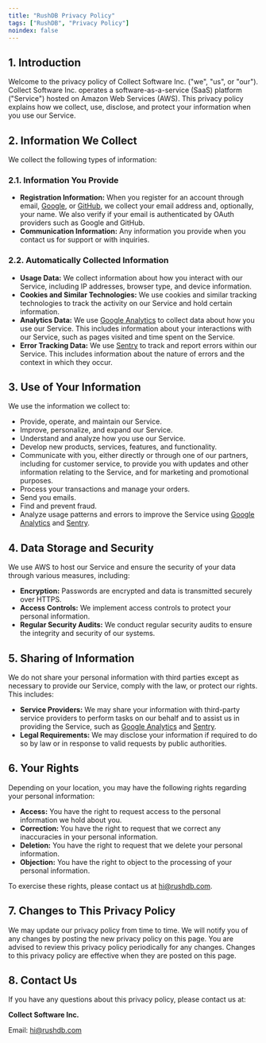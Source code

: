 ```yaml
---
title: "RushDB Privacy Policy"
tags: ["RushDB", "Privacy Policy"]
noindex: false
---
```


<PostHeader
  title="RushDB Privacy Policy"
  description="Effective Date: 24.02.2023"
  showDate={false}
/>

## 1. Introduction

Welcome to the privacy policy of Collect Software Inc. ("we", "us", or "our"). Collect Software Inc. operates a software-as-a-service (SaaS) platform ("Service") hosted on Amazon Web Services (AWS). This privacy policy explains how we collect, use, disclose, and protect your information when you use our Service.

## 2. Information We Collect

We collect the following types of information:

### 2.1. Information You Provide

- **Registration Information:** When you register for an account through email, [Google](https://accounts.google.com), or [GitHub](https://github.com), we collect your email address and, optionally, your name. We also verify if your email is authenticated by OAuth providers such as Google and GitHub.
- **Communication Information:** Any information you provide when you contact us for support or with inquiries.

### 2.2. Automatically Collected Information

- **Usage Data:** We collect information about how you interact with our Service, including IP addresses, browser type, and device information.
- **Cookies and Similar Technologies:** We use cookies and similar tracking technologies to track the activity on our Service and hold certain information.
- **Analytics Data:** We use [Google Analytics](https://analytics.google.com) to collect data about how you use our Service. This includes information about your interactions with our Service, such as pages visited and time spent on the Service.
- **Error Tracking Data:** We use [Sentry](https://sentry.io) to track and report errors within our Service. This includes information about the nature of errors and the context in which they occur.

## 3. Use of Your Information

We use the information we collect to:

- Provide, operate, and maintain our Service.
- Improve, personalize, and expand our Service.
- Understand and analyze how you use our Service.
- Develop new products, services, features, and functionality.
- Communicate with you, either directly or through one of our partners, including for customer service, to provide you with updates and other information relating to the Service, and for marketing and promotional purposes.
- Process your transactions and manage your orders.
- Send you emails.
- Find and prevent fraud.
- Analyze usage patterns and errors to improve the Service using [Google Analytics](https://analytics.google.com) and [Sentry](https://sentry.io).

## 4. Data Storage and Security

We use AWS to host our Service and ensure the security of your data through various measures, including:

- **Encryption:** Passwords are encrypted and data is transmitted securely over HTTPS.
- **Access Controls:** We implement access controls to protect your personal information.
- **Regular Security Audits:** We conduct regular security audits to ensure the integrity and security of our systems.

## 5. Sharing of Information

We do not share your personal information with third parties except as necessary to provide our Service, comply with the law, or protect our rights. This includes:

- **Service Providers:** We may share your information with third-party service providers to perform tasks on our behalf and to assist us in providing the Service, such as [Google Analytics](https://analytics.google.com) and [Sentry](https://sentry.io).
- **Legal Requirements:** We may disclose your information if required to do so by law or in response to valid requests by public authorities.

## 6. Your Rights

Depending on your location, you may have the following rights regarding your personal information:

- **Access:** You have the right to request access to the personal information we hold about you.
- **Correction:** You have the right to request that we correct any inaccuracies in your personal information.
- **Deletion:** You have the right to request that we delete your personal information.
- **Objection:** You have the right to object to the processing of your personal information.

To exercise these rights, please contact us at [hi@rushdb.com](mailto:hi@rushdb.com).

## 7. Changes to This Privacy Policy

We may update our privacy policy from time to time. We will notify you of any changes by posting the new privacy policy on this page. You are advised to review this privacy policy periodically for any changes. Changes to this privacy policy are effective when they are posted on this page.

## 8. Contact Us

If you have any questions about this privacy policy, please contact us at:

**Collect Software Inc.**

Email: [hi@rushdb.com](mailto:hi@rushdb.com)
